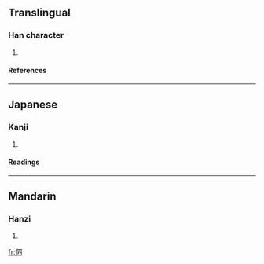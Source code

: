 ==Translingual==
===Han character===
{{Han char|rn=9|rad=人|as=05|sn=7|four=|canj=人田金 (OWC)}}
# {{defn|Han}}
====References====
{{Han ref|kx=0097.020|dkj=00477|hdz=10134.030|uh=4F35|ud=20277}}
----
==Japanese==
===Kanji===
{{ja-kanji|grade=|rs=人05}}
# {{defn|Japanese}}
====Readings====
{{ja-readings|on=[[きょく]] (kyoku), [[けき]] (keki), [[き]] (ki)|kun=[[さびしい]] (sabishii)}}
----
==Mandarin==
===Hanzi===
{{cmn-hanzi|pin=[[cì]] (ci4), [[xù]] (xu4)|wg=tz'u<sup>4</sup>, hsü<sup>4</sup>}}
# {{defn|Mandarin}}

[[fr:伵]]